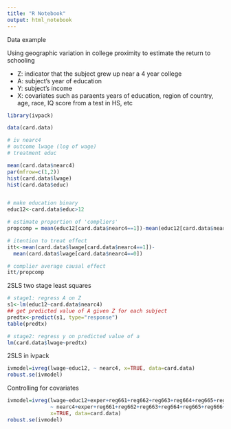 ```yaml
---
title: "R Notebook"
output: html_notebook
---
```

Data example

Using geographic variation in college proximity to estimate the return to schooling

- Z: indicator that the subject grew up near a 4 year college
- A: subject's year of education
- Y: subject's income
- X: covariates such as paraents years of education, region of country, age, race, IQ score from a test in HS, etc

```r
library(ivpack)
```

```r
data(card.data)

# iv nearc4
# outcome lwage (log of wage)
# treatment educ

mean(card.data$nearc4)
par(mfrow=c(1,2))
hist(card.data$lwage)
hist(card.data$educ)
```

```r
```


```r
# make education binary
educ12<-card.data$educ>12

# estimate proportion of 'compliers'
propcomp = mean(educ12[card.data$nearc4==1])-mean(educ12[card.data$nearc4==0])

# itention to treat effect
itt<-mean(card.data$lwage[card.data$nearc4==1])-
  mean(card.data$lwage[card.data$nearc4==0])

# complier average causal effect
itt/propcomp
```


2SLS two stage least squares
```r
# stage1: regress A on Z
s1<-lm(educ12~card.data$nearc4)
## get predicted value of A given Z for each subject
predtx<-predict(s1, type="response")
table(predtx)

# stage2: regress y on predicted value of a
lm(card.data$lwage~predtx)
```

2SLS in ivpack
```r
ivmodel=ivreg(lwage~educ12, ~ nearc4, x=TRUE, data=card.data)
robust.se(ivmodel)
```

Controlling for covariates
```r
ivmodel=ivreg(lwage~educ12+exper+reg661+reg662+reg663+reg664+reg665+reg666+reg667+reg668, 
              ~ nearc4+exper+reg661+reg662+reg663+reg664+reg665+reg666+reg667+reg668, 
              x=TRUE, data=card.data)
robust.se(ivmodel)
```

